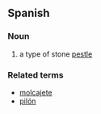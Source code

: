 == Spanish ==

=== Noun ===
{{es-noun-m}}

# {{Mexico}} a type of stone [[pestle]]

=== Related terms ===
* [[molcajete]] {{m}}
* [[pilón]] {{m}}